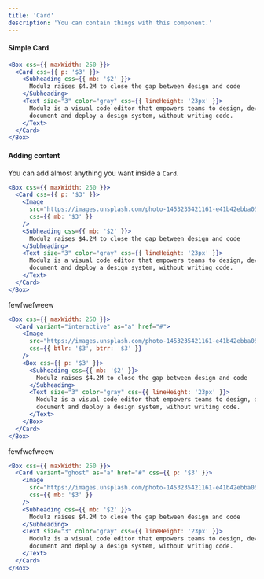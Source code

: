 ```yaml
---
title: 'Card'
description: 'You can contain things with this component.'
---
```


#### Simple Card

```jsx live
<Box css={{ maxWidth: 250 }}>
  <Card css={{ p: '$3' }}>
    <Subheading css={{ mb: '$2' }}>
      Modulz raises $4.2M to close the gap between design and code
    </Subheading>
    <Text size="3" color="gray" css={{ lineHeight: '23px' }}>
      Modulz is a visual code editor that empowers teams to design, develop,
      document and deploy a design system, without writing code.
    </Text>
  </Card>
</Box>
```

#### Adding content

You can add almost anything you want inside a `Card`.

```jsx live
<Box css={{ maxWidth: 250 }}>
  <Card css={{ p: '$3' }}>
    <Image
      src="https://images.unsplash.com/photo-1453235421161-e41b42ebba05?ixlib=rb-1.2.1&ixid=MXwxMjA3fDB8MHxwaG90by1wYWdlfHx8fGVufDB8fHw%3D&auto=format&fit=crop&w=2550&q=80"
      css={{ mb: '$3' }}
    />
    <Subheading css={{ mb: '$2' }}>
      Modulz raises $4.2M to close the gap between design and code
    </Subheading>
    <Text size="3" color="gray" css={{ lineHeight: '23px' }}>
      Modulz is a visual code editor that empowers teams to design, develop,
      document and deploy a design system, without writing code.
    </Text>
  </Card>
</Box>
```

fewfwefweew

```jsx live
<Box css={{ maxWidth: 250 }}>
  <Card variant="interactive" as="a" href="#">
    <Image
      src="https://images.unsplash.com/photo-1453235421161-e41b42ebba05?ixlib=rb-1.2.1&ixid=MXwxMjA3fDB8MHxwaG90by1wYWdlfHx8fGVufDB8fHw%3D&auto=format&fit=crop&w=2550&q=80"
      css={{ btlr: '$3', btrr: '$3' }}
    />
    <Box css={{ p: '$3' }}>
      <Subheading css={{ mb: '$2' }}>
        Modulz raises $4.2M to close the gap between design and code
      </Subheading>
      <Text size="3" color="gray" css={{ lineHeight: '23px' }}>
        Modulz is a visual code editor that empowers teams to design, develop,
        document and deploy a design system, without writing code.
      </Text>
    </Box>
  </Card>
</Box>
```

fewfwefweew

```jsx live
<Box css={{ maxWidth: 250 }}>
  <Card variant="ghost" as="a" href="#" css={{ p: '$3' }}>
    <Image
      src="https://images.unsplash.com/photo-1453235421161-e41b42ebba05?ixlib=rb-1.2.1&ixid=MXwxMjA3fDB8MHxwaG90by1wYWdlfHx8fGVufDB8fHw%3D&auto=format&fit=crop&w=2550&q=80"
      css={{ mb: '$3' }}
    />
    <Subheading css={{ mb: '$2' }}>
      Modulz raises $4.2M to close the gap between design and code
    </Subheading>
    <Text size="3" color="gray" css={{ lineHeight: '23px' }}>
      Modulz is a visual code editor that empowers teams to design, develop,
      document and deploy a design system, without writing code.
    </Text>
  </Card>
</Box>
```
